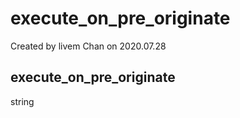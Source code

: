 
# execute_on_pre_originate 

 Created by  livem Chan on 2020.07.28

## execute_on_pre_originate

string


